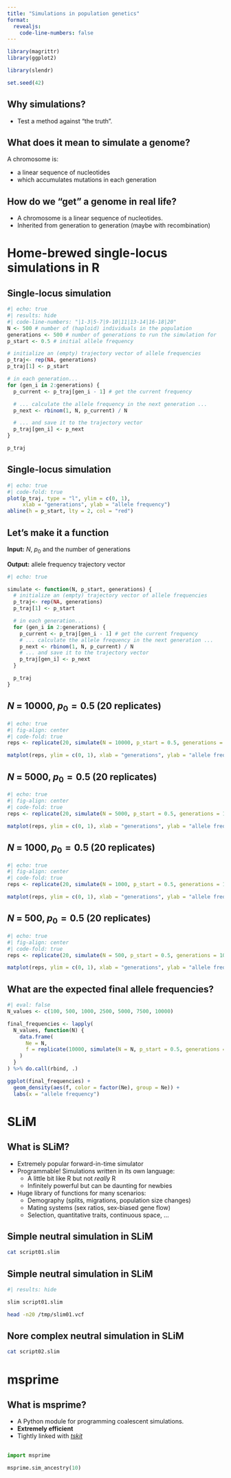 ```yaml
---
title: "Simulations in population genetics"
format:
  revealjs:
    code-line-numbers: false
---
```


```r
library(magrittr)
library(ggplot2)

library(slendr)

set.seed(42)
```

## Why simulations?

-   Test a method against "the truth".

## What does it mean to simulate a genome?

A chromosome is:

-   a linear sequence of nucleotides
-   which accumulates mutations in each generation

## How do we "get" a genome in real life?

- A chromosome is a linear sequence of nucleotides.
- Inherited from generation to generation (maybe with recombination)

# Home-brewed single-locus simulations in R


## Single-locus simulation

```r
#| echo: true
#| results: hide
#| code-line-numbers: "|1-3|5-7|9-10|11|13-14|16-18|20"
N <- 500 # number of (haploid) individuals in the population
generations <- 500 # number of generations to run the simulation for
p_start <- 0.5 # initial allele frequency

# initialize an (empty) trajectory vector of allele frequencies
p_traj<- rep(NA, generations)
p_traj[1] <- p_start

# in each generation...
for (gen_i in 2:generations) {
  p_current <- p_traj[gen_i - 1] # get the current frequency

  # ... calculate the allele frequency in the next generation ...
  p_next <- rbinom(1, N, p_current) / N

  # ... and save it to the trajectory vector
  p_traj[gen_i] <- p_next
}

p_traj
```

## Single-locus simulation

```r
#| echo: true
#| code-fold: true
plot(p_traj, type = "l", ylim = c(0, 1),
     xlab = "generations", ylab = "allele frequency")
abline(h = p_start, lty = 2, col = "red")
```

## Let's make it a function

**Input:** $N$, $p_0$ and the number of generations

**Output:** allele frequency trajectory vector

```r
#| echo: true

simulate <- function(N, p_start, generations) {
  # initialize an (empty) trajectory vector of allele frequencies
  p_traj<- rep(NA, generations)
  p_traj[1] <- p_start

  # in each generation...
  for (gen_i in 2:generations) {
    p_current <- p_traj[gen_i - 1] # get the current frequency
    # ... calculate the allele frequency in the next generation ...
    p_next <- rbinom(1, N, p_current) / N
    # ... and save it to the trajectory vector
    p_traj[gen_i] <- p_next
  }

  p_traj
}
```

## **$N$ = 10000**, $p_0 = 0.5$ (20 replicates)

```r
#| echo: true
#| fig-align: center
#| code-fold: true
reps <- replicate(20, simulate(N = 10000, p_start = 0.5, generations = 1000))

matplot(reps, ylim = c(0, 1), xlab = "generations", ylab = "allele frequency", type = "l", lty = 1)
```

## **$N$ = 5000**, $p_0 = 0.5$ (20 replicates)

```r
#| echo: true
#| fig-align: center
#| code-fold: true
reps <- replicate(20, simulate(N = 5000, p_start = 0.5, generations = 1000))

matplot(reps, ylim = c(0, 1), xlab = "generations", ylab = "allele frequency", type = "l", lty = 1)
```


## **$N$ = 1000**, $p_0 = 0.5$ (20 replicates)

```r
#| echo: true
#| fig-align: center
#| code-fold: true
reps <- replicate(20, simulate(N = 1000, p_start = 0.5, generations = 1000))

matplot(reps, ylim = c(0, 1), xlab = "generations", ylab = "allele frequency", type = "l", lty = 1)
```


## **$N$ = 500**, $p_0 = 0.5$ (20 replicates)

```r
#| echo: true
#| fig-align: center
#| code-fold: true
reps <- replicate(20, simulate(N = 500, p_start = 0.5, generations = 1000))

matplot(reps, ylim = c(0, 1), xlab = "generations", ylab = "allele frequency", type = "l", lty = 1)
```

## What are the expected final allele frequencies?

```r
#| eval: false
N_values <- c(100, 500, 1000, 2500, 5000, 7500, 10000)

final_frequencies <- lapply(
  N_values, function(N) {
    data.frame(
      Ne = N,
      f = replicate(10000, simulate(N = N, p_start = 0.5, generations = 1000))[1000, ]
    )
  }
) %>% do.call(rbind, .)

ggplot(final_frequencies) +
  geom_density(aes(f, color = factor(Ne), group = Ne)) +
  labs(x = "allele frequency")
```

# SLiM

## What is SLiM?

- Extremely popular forward-in-time simulator
- Programmable! Simulations written in its own language:
  - A little bit like R but not _really_ R
  - Infinitely powerful but can be daunting for newbies
- Huge library of functions for many scenarios:
  - Demography (splits, migrations, population size changes)
  - Mating systems (sex ratios, sex-biased gene flow)
  - Selection, quantitative traits, continuous space, ...

## Simple neutral simulation in SLiM

```bash
cat script01.slim
```

## Simple neutral simulation in SLiM

```bash
#| results: hide

slim script01.slim
```

```bash
head -n20 /tmp/slim01.vcf
```


## Nore complex neutral simulation in SLiM

```bash
cat script02.slim
```

# msprime

## What is msprime?

- A Python module for programming coalescent simulations.
- **Extremely efficient**
- Tightly linked with [_tskit_](https://tskit.dev/tskit/docs/stable/introduction.html)

## 
```python
import msprime

msprime.sim_ancestry(10)
```

